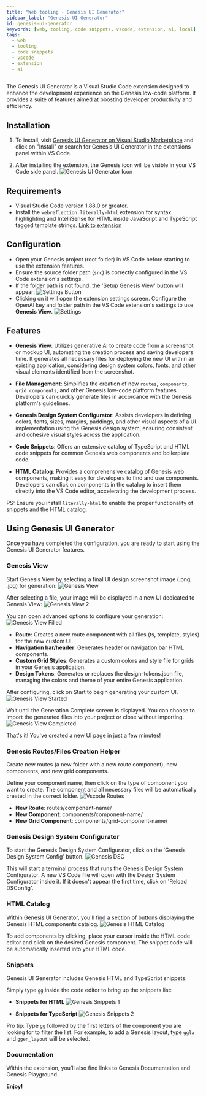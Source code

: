```yaml
---
title: "Web tooling - Genesis UI Generator"
sidebar_label: "Genesis UI Generator"
id: genesis-ui-generator
keywords: [web, tooling, code snippets, vscode, extension, ai, local]
tags:
  - web
  - tooling
  - code snippets
  - vscode
  - extension
  - ai
---
```


The Genesis UI Generator is a Visual Studio Code extension designed to enhance the development experience on the Genesis low-code platform. It provides a suite of features aimed at boosting developer productivity and efficiency.

## Installation

1. To install, visit [Genesis UI Generator on Visual Studio Marketplace](https://marketplace.visualstudio.com/items?itemName=GenesisGlobal.genesis-ui-generator) and click on "Install" or search for Genesis UI Generator in the extensions panel within VS Code.

2. After installing the extension, the Genesis icon will be visible in your VS Code side panel.
   ![Genesis UI Generator Icon](/img/vscode-extension/icon-extension.png)

## Requirements

- Visual Studio Code version 1.88.0 or greater.
- Install the `webreflection.literally-html` extension for syntax highlighting and IntelliSense for HTML inside JavaScript and TypeScript tagged template strings. [Link to extension](https://marketplace.visualstudio.com/items?itemName=webreflection.literally-html)

## Configuration

- Open your Genesis project (root folder) in VS Code before starting to use the extension features.
- Ensure the source folder path (`src`) is correctly configured in the VS Code extension's settings.
- If the folder path is not found, the 'Setup Genesis View' button will appear:
  ![Settings Button](/img/vscode-extension/settings-button.png)
- Clicking on it will open the extension settings screen. Configure the OpenAI key and folder path in the VS Code extension's settings to use **Genesis View**.
  ![Settings](/img/vscode-extension/settings.png)

## Features

- **Genesis View**: Utilizes generative AI to create code from a screenshot or mockup UI, automating the creation process and saving developers time. It generates all necessary files for deploying the new UI within an existing application, considering design system colors, fonts, and other visual elements identified from the screenshot.

- **File Management**: Simplifies the creation of new `routes`, `components`, `grid components`, and other Genesis low-code platform features. Developers can quickly generate files in accordance with the Genesis platform's guidelines.

- **Genesis Design System Configurator**: Assists developers in defining colors, fonts, sizes, margins, paddings, and other visual aspects of a UI implementation using the Genesis design system, ensuring consistent and cohesive visual styles across the application.

- **Code Snippets**: Offers an extensive catalog of TypeScript and HTML code snippets for common Genesis web components and boilerplate code.

- **HTML Catalog**: Provides a comprehensive catalog of Genesis web components, making it easy for developers to find and use components. Developers can click on components in the catalog to insert them directly into the VS Code editor, accelerating the development process.

PS: Ensure you install `literally-html` to enable the proper functionality of snippets and the HTML catalog.

## Using Genesis UI Generator

Once you have completed the configuration, you are ready to start using the Genesis UI Generator features.

### Genesis View

Start Genesis View by selecting a final UI design screenshot image (.png, .jpg) for generation:
![Genesis View](/img/vscode-extension/genesis-view-1.png)

After selecting a file, your image will be displayed in a new UI dedicated to Genesis View:
![Genesis View 2](/img/vscode-extension/genesis-view-2.png)

You can open advanced options to configure your generation:
![Genesis View Filled](/img/vscode-extension/genesis-view-filled.png)

- **Route**: Creates a new route component with all files (ts, template, styles) for the new custom UI.
- **Navigation bar/header**: Generates header or navigation bar HTML components.
- **Custom Grid Styles**: Generates a custom colors and style file for grids in your Genesis application.
- **Design Tokens**: Generates or replaces the design-tokens.json file, managing the colors and theme of your entire Genesis application.

After configuring, click on Start to begin generating your custom UI.
![Genesis View Started](/img/vscode-extension/genesis-view-started.png)

Wait until the Generation Complete screen is displayed. You can choose to import the generated files into your project or close without importing.
![Genesis View Completed](/img/vscode-extension/genesis-view-completed.png)

That's it! You've created a new UI page in just a few minutes!

### Genesis Routes/Files Creation Helper

Create new routes (a new folder with a new route component), new components, and new grid components.

Define your component name, then click on the type of component you want to create. The component and all necessary files will be automatically created in the correct folder.
![Vscode Routes](/img/vscode-extension/vscode-routes.png)

- **New Route**: routes/component-name/
- **New Component**: components/component-name/
- **New Grid Component**: components/grid-component-name/

### Genesis Design System Configurator

To start the Genesis Design System Configurator, click on the 'Genesis Design System Config' button.
![Genesis DSC](/img/vscode-extension/design-system-1.png)

This will start a terminal process that runs the Genesis Design System Configurator. A new VS Code file will open with the Design System Configurator inside it. If it doesn't appear the first time, click on 'Reload DSConfig'.

### HTML Catalog

Within Genesis UI Generator, you'll find a section of buttons displaying the Genesis HTML components catalog.
![Genesis HTML Catalog](/img/vscode-extension/ui-components.png)

To add components by clicking, place your cursor inside the HTML code editor and click on the desired Genesis component. The snippet code will be automatically inserted into your HTML code.

### Snippets

Genesis UI Generator includes Genesis HTML and TypeScript snippets.

Simply type `gg` inside the code editor to bring up the snippets list:

- **Snippets for HTML**
  ![Genesis Snippets 1](/img/vscode-extension/snippets-1.png)

- **Snippets for TypeScript**
  ![Genesis Snippets 2](/img/vscode-extension/snippets-2.png)

Pro tip: Type `gg` followed by the first letters of the component you are looking for to filter the list. For example, to add a Genesis layout, type `ggla` and `ggen_layout` will be selected.

### Documentation

Within the extension, you'll also find links to Genesis Documentation and Genesis Playground.

**Enjoy!**
